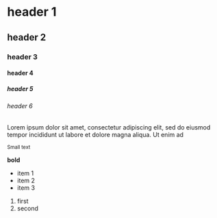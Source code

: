 
<LayoutMDX title="Your Awesome App" className="container py-8 max-w-xl">

# header 1
## header 2
### header 3
#### header 4
##### header 5
###### header 6

Lorem ipsum dolor sit amet, consectetur adipiscing elit, sed do eiusmod tempor incididunt ut labore et dolore magna aliqua. Ut enim ad

<sub>Small text</sub>

**bold**


- item 1
- item 2
- item 3

1. first
2. second

</LayoutMDX>